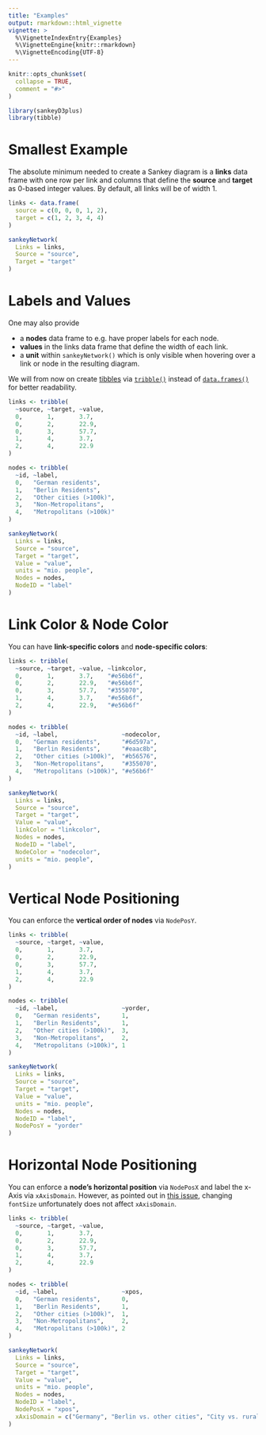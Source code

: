```yaml
---
title: "Examples"
output: rmarkdown::html_vignette
vignette: >
  %\VignetteIndexEntry{Examples}
  %\VignetteEngine{knitr::rmarkdown}
  %\VignetteEncoding{UTF-8}
---
```


```r
knitr::opts_chunk$set(
  collapse = TRUE,
  comment = "#>"
)
```

```r
library(sankeyD3plus)
library(tibble)
```

# Smallest Example

The absolute minimum needed to create a Sankey diagram is a **links** data frame with one row per link and columns that define the **source** and **target** as 0-based integer values. By default, all links will be of width 1.

```r
links <- data.frame(
  source = c(0, 0, 0, 1, 2),
  target = c(1, 2, 3, 4, 4)
)

sankeyNetwork(
  Links = links,
  Source = "source",
  Target = "target"
)
```

# Labels and Values

One may also provide 

 - a **nodes** data frame to e.g. have proper labels for each node.
 - **values** in the links data frame that define the width of each link.
 - a **unit** within `sankeyNetwork()` which is only visible when hovering over a link or node in the resulting diagram.
 
We will from now on create [tibbles](https://tibble.tidyverse.org/) via [`tribble()`](https://tibble.tidyverse.org/reference/tribble.html) instead of [`data.frames()`](https://rdrr.io/r/base/data.frame.html) for better readability.

```r
links <- tribble(
  ~source, ~target, ~value,
  0,       1,       3.7,
  0,       2,       22.9,
  0,       3,       57.7,
  1,       4,       3.7,
  2,       4,       22.9
)

nodes <- tribble(
  ~id, ~label,
  0,   "German residents",
  1,   "Berlin Residents",
  2,   "Other cities (>100k)",
  3,   "Non-Metropolitans",
  4,   "Metropolitans (>100k)"
)

sankeyNetwork(
  Links = links,
  Source = "source",
  Target = "target",
  Value = "value",
  units = "mio. people",
  Nodes = nodes,
  NodeID = "label"
)
```

# Link Color & Node Color

You can have **link-specific colors** and **node-specific colors**:

```r
links <- tribble(
  ~source, ~target, ~value, ~linkcolor,
  0,       1,       3.7,    "#e56b6f",
  0,       2,       22.9,   "#e56b6f",
  0,       3,       57.7,   "#355070",
  1,       4,       3.7,    "#e56b6f",
  2,       4,       22.9,   "#e56b6f"
)

nodes <- tribble(
  ~id, ~label,                  ~nodecolor,
  0,   "German residents",      "#6d597a",
  1,   "Berlin Residents",      "#eaac8b",
  2,   "Other cities (>100k)",  "#b56576",
  3,   "Non-Metropolitans",     "#355070",
  4,   "Metropolitans (>100k)", "#e56b6f"
)

sankeyNetwork(
  Links = links,
  Source = "source",
  Target = "target",
  Value = "value",
  linkColor = "linkcolor",
  Nodes = nodes,
  NodeID = "label",
  NodeColor = "nodecolor",
  units = "mio. people",
)
```

# Vertical Node Positioning

You can enforce the **vertical order of nodes** via `NodePosY`.

```r
links <- tribble(
  ~source, ~target, ~value,
  0,       1,       3.7,
  0,       2,       22.9,
  0,       3,       57.7,
  1,       4,       3.7,
  2,       4,       22.9
)

nodes <- tribble(
  ~id, ~label,                  ~yorder,
  0,   "German residents",      1,      
  1,   "Berlin Residents",      1,      
  2,   "Other cities (>100k)",  3,       
  3,   "Non-Metropolitans",     2,      
  4,   "Metropolitans (>100k)", 1    
)

sankeyNetwork(
  Links = links,
  Source = "source",
  Target = "target",
  Value = "value",
  units = "mio. people",
  Nodes = nodes,
  NodeID = "label",
  NodePosY = "yorder"
)
```

# Horizontal Node Positioning

You can enforce a **node's horizontal position** via `NodePosX` and label the x-Axis via `xAxisDomain`. However, as pointed out in [this issue](https://github.com/SchmidtPaul/sankeyD3plus/issues/3), changing `fontSize` unfortunately does not affect `xAxisDomain`.

```r
links <- tribble(
  ~source, ~target, ~value,
  0,       1,       3.7,
  0,       2,       22.9,
  0,       3,       57.7,
  1,       4,       3.7,
  2,       4,       22.9
)

nodes <- tribble(
  ~id, ~label,                  ~xpos,
  0,   "German residents",      0,
  1,   "Berlin Residents",      1,
  2,   "Other cities (>100k)",  1,
  3,   "Non-Metropolitans",     2,
  4,   "Metropolitans (>100k)", 2     
)

sankeyNetwork(
  Links = links,
  Source = "source",
  Target = "target",
  Value = "value",
  units = "mio. people",
  Nodes = nodes,
  NodeID = "label",
  NodePosX = "xpos",
  xAxisDomain = c("Germany", "Berlin vs. other cities", "City vs. rural")
)
```



